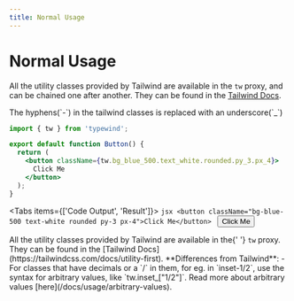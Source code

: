 ```yaml
---
title: Normal Usage
---
```



# Normal Usage

All the utility classes provided by Tailwind are available in the `tw` proxy, and can be chained one after another. They can be found in the [Tailwind Docs](https://tailwindcss.com/docs/utility-first).

<Callout type="info">
  The hyphens(`-`) in the tailwind classes is replaced with an underscore(`_`)
</Callout>

```jsx
import { tw } from 'typewind';

export default function Button() {
  return (
    <button className={tw.bg_blue_500.text_white.rounded.py_3.px_4}>
      Click Me
    </button>
  );
}
```

<Tabs items={['Code Output', 'Result']}>
  <Tab>
    ```jsx
    <button className="bg-blue-500 text-white rounded py-3 px-4">Click Me</button>
    ```
  </Tab>
  <Tab>
    <CodeOutput>
      <button className="bg-blue-500 text-white rounded py-3 px-4">Click Me</button>
    </CodeOutput>
  </Tab>
</Tabs>

<Callout type="info">
  All the utility classes provided by Tailwind are available in the{' '}
  <code>tw</code> proxy. They can be found in the [Tailwind
  Docs](https://tailwindcss.com/docs/utility-first).
</Callout>

<Callout emoji="⚠️">
  **Differences from Tailwind**: - For classes that have decimals or a `/` in
  them, for eg. in `inset-1/2`, use the syntax for arbitrary values, like
  `tw.inset_["1/2"]`. Read more about arbitrary values
  [here](/docs/usage/arbitrary-values).
</Callout>
